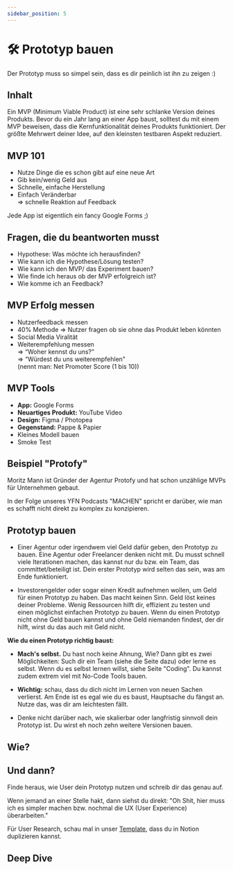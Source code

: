 ```yaml
---
sidebar_position: 5
---
```


# 🛠️ Prototyp bauen

<Admonition type="info" icon="🫣">
  Der Prototyp muss so simpel sein, dass es dir peinlich ist ihn zu zeigen :)
</Admonition>

## Inhalt

Ein MVP (Minimum Viable Product) ist eine sehr schlanke Version deines Produkts. Bevor du ein Jahr lang an einer App baust, solltest du mit einem MVP beweisen, dass die Kernfunktionalität deines Produkts funktioniert. Der größte Mehrwert deiner Idee, auf den kleinsten testbaren Aspekt reduziert.

<YouTube videoId="1hHMwLxN6EM" />

## MVP 101

- Nutze Dinge die es schon gibt auf eine neue Art
- Gib kein/wenig Geld aus
- Schnelle, einfache Herstellung
- Einfach Veränderbar\
  => schnelle Reaktion auf Feedback

Jede App ist eigentlich ein fancy Google Forms ;)

## Fragen, die du beantworten musst

- Hypothese: Was möchte ich herausfinden?
- Wie kann ich die Hypothese/Lösung testen?
- Wie kann ich den MVP/ das Experiment bauen?
- Wie finde ich heraus ob der MVP erfolgreich ist?
- Wie komme ich an Feedback?

## MVP Erfolg messen

- Nutzerfeedback messen
- 40% Methode => Nutzer fragen ob sie ohne das Produkt leben könnten
- Social Media Viralität
- Weiterempfehlung messen\
  => “Woher kennst du uns?”\
  => “Würdest du uns weiterempfehlen"\
  (nennt man: Net Promoter Score (1 bis 10))

## MVP Tools

- **App:** Google Forms
- **Neuartiges Produkt:** YouTube Video
- **Design:** Figma / Photopea
- **Gegenstand:** Pappe & Papier
- Kleines Modell bauen
- Smoke Test

## Beispiel "Protofy"

Moritz Mann ist Gründer der Agentur Protofy und hat schon unzählige MVPs für Unternehmen gebaut.

In der Folge unseres YFN Podcasts "MACHEN" spricht er darüber, wie man es schafft nicht direkt zu komplex zu konzipieren.

<Spotify source="https://open.spotify.com/episode/7eTXfhDadAouUmTnpKAJeL" />

## Prototyp bauen

- Einer Agentur oder irgendwem viel Geld dafür geben, den Prototyp zu bauen. Eine Agentur oder Freelancer denken nicht mit. Du musst schnell viele Iterationen machen, das kannst nur du bzw. ein Team, das committet/beteiligt ist. Dein erster Prototyp wird selten das sein, was am Ende funktioniert.

- Investorengelder oder sogar einen Kredit aufnehmen wollen, um Geld für einen Prototyp zu haben. Das macht keinen Sinn. Geld löst keines deiner Probleme. Wenig Ressourcen hilft dir, effizient zu testen und einen möglichst einfachen Prototyp zu bauen. Wenn du einen Prototyp nicht ohne Geld bauen kannst und ohne Geld niemanden findest, der dir hilft, wirst du das auch mit Geld nicht.

**Wie du einen Prototyp richtig baust:**

- **Mach's selbst.** Du hast noch keine Ahnung, Wie? Dann gibt es zwei Möglichkeiten: Such dir ein Team (siehe die Seite dazu) oder lerne es selbst. Wenn du es selbst lernen willst, siehe Seite "Coding". Du kannst zudem extrem viel mit No-Code Tools bauen.

- **Wichtig:** schau, dass du dich nicht im Lernen von neuen Sachen verlierst. Am Ende ist es egal wie du es baust, Hauptsache du fängst an. Nutze das, was dir am leichtesten fällt.

- Denke nicht darüber nach, wie skalierbar oder langfristig sinnvoll dein Prototyp ist. Du wirst eh noch zehn weitere Versionen bauen.

## Wie?

<Tooltipp
  toolName="Figma"
  toolDescription='Wenn du Lust hast, designen zu können, schau dir Figma an. Damit kannst du auch klickbare Prototypen bauen, vor die du Nutzer setzen kannst. So kannst du testen, ob Leute verstehen, was sie in deiner Software machen sollen, bevor du sie baust.
PS: schau, dass du alles mit "AutoLayout" baust und Frames statt Gruppen oder Rechtecken verwendest. Aber step by step. Frag einfach bei jeder Kleinigkeit ChatGPT, um besser zu werden.'
  toolSource="https://www.figma.com/"
  tutorialSource="https://www.youtube.com/watch?v=FTFaQWZBqQ8"
  buttonText="Figma öffnen"
/>

## Und dann?

Finde heraus, wie User dein Prototyp nutzen und schreib dir das genau auf.

Wenn jemand an einer Stelle hakt, dann siehst du direkt: "Oh Shit, hier muss ich es simpler machen bzw. nochmal die UX (User Experience) überarbeiten."

Für User Research, schau mal in unser [Template](https://www.notion.so/a48e79b96ed242e49a33b04a8453e4c3?pvs=21), dass du in Notion duplizieren kannst.

## Deep Dive

<YouTube videoId="II-6dDzc-80" />
